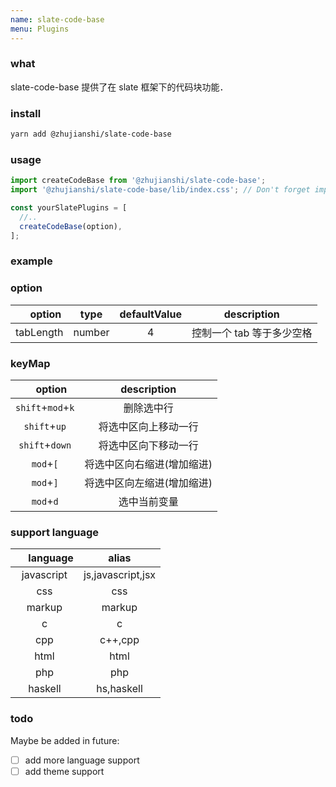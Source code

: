 ```yaml
---
name: slate-code-base
menu: Plugins
---
```



### what

slate-code-base 提供了在 slate 框架下的代码块功能．

### install

```bash
yarn add @zhujianshi/slate-code-base
```

### usage

```js
import createCodeBase from '@zhujianshi/slate-code-base';
import '@zhujianshi/slate-code-base/lib/index.css'; // Don't forget import the css file

const yourSlatePlugins = [
  //..
  createCodeBase(option),
];
```

### example

<Editor></Editor>

### option

| 　 option |  type  | defaultValue |        description        |
| :-------: | :----: | :----------: | :-----------------------: |
| tabLength | number |      4       | 控制一个 tab 等于多少空格 |

### keyMap

|     　 option     |        description         |
| :---------------: | :------------------------: |
| `shift`+`mod`+`k` |         删除选中行         |
|   `shift`+`up`    |    将选中区向上移动一行    |
|  `shift`+`down`   |    将选中区向下移动一行    |
|     `mod`+`[`     | 将选中区向右缩进(增加缩进) |
|     `mod`+`]`     | 将选中区向左缩进(增加缩进) |
|     `mod`+`d`     |        选中当前变量        |

### support language

| 　 language |       alias       |
| :---------: | :---------------: |
| javascript  | js,javascript,jsx |
|     css     |        css        |
|   markup    |      markup       |
|      c      |         c         |
|     cpp     |      c++,cpp      |
|    html     |       html        |
|     php     |        php        |
|   haskell   |    hs,haskell     |

### todo

Maybe be added in future:

- [ ] add more language support
- [ ] add theme support
